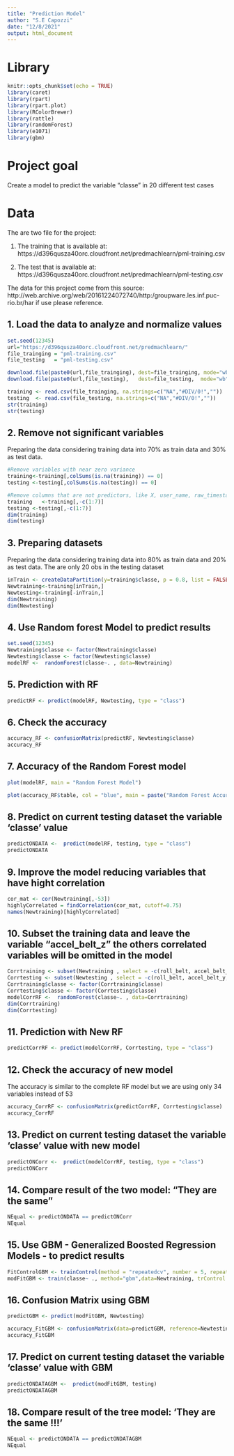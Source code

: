 ```yaml
---
title: "Prediction Model"
author: "S.E Capozzi"
date: "12/8/2021"
output: html_document
---
```


# Library

```r
knitr::opts_chunk$set(echo = TRUE)
library(caret)
library(rpart)
library(rpart.plot)
library(RColorBrewer)
library(rattle)
library(randomForest)
library(e1071)
library(gbm)
```

# Project goal

Create a model to predict the variable "classe" in 20 different test cases

# Data

The are two file for the project:

1. The training that is available at: https://d396qusza40orc.cloudfront.net/predmachlearn/pml-training.csv

2. The test that is available at: https://d396qusza40orc.cloudfront.net/predmachlearn/pml-testing.csv

The data for this project come from this source: http://web.archive.org/web/20161224072740/http:/groupware.les.inf.puc-rio.br/har if use please reference.


## 1. Load the data to analyze and normalize values

```r
set.seed(12345)
url="https://d396qusza40orc.cloudfront.net/predmachlearn/"
file_trainging = "pml-training.csv"
file_testing   = "pml-testing.csv"

download.file(paste0(url,file_trainging), dest=file_trainging, mode="wb")
download.file(paste0(url,file_testing),   dest=file_testing,  mode="wb")

training <- read.csv(file_trainging, na.strings=c("NA","#DIV/0!",""))
testing  <- read.csv(file_testing, na.strings=c("NA","#DIV/0!",""))
str(training)
str(testing)


```
## 2. Remove not significant variables 

Preparing the data considering training data into 70% as train data and 30% as test data. 


```r
#Remove variables with near zero variance
training<-training[,colSums(is.na(training)) == 0]
testing <-testing[,colSums(is.na(testing)) == 0]

#Remove columns that are not predictors, like X, user_name, raw_timestamp
training   <-training[,-c(1:7)]
testing <-testing[,-c(1:7)]
dim(training)
dim(testing) 

```
## 3. Preparing datasets  

Preparing the data considering training data into 80% as train data and 20% as test data. 
The are only 20 obs in the testing dataset


```r
inTrain <- createDataPartition(y=training$classe, p = 0.8, list = FALSE)
Newtraining<-training[inTrain,]
Newtesting<-training[-inTrain,]  
dim(Newtraining)
dim(Newtesting) 
```

## 4. Use Random forest Model to predict results

```r
set.seed(12345)
Newtraining$classe <- factor(Newtraining$classe)
Newtesting$classe <- factor(Newtesting$classe)
modelRF <-  randomForest(classe~. , data=Newtraining)

```

## 5. Prediction with RF

```r
predictRF <- predict(modelRF, Newtesting, type = "class")
```

## 6. Check the accuracy

```r
accuracy_RF <- confusionMatrix(predictRF, Newtesting$classe)
accuracy_RF
```

## 7. Accuracy of the Random Forest model

```r
plot(modelRF, main = "Random Forest Model")
```

```r
plot(accuracy_RF$table, col = "blue", main = paste("Random Forest Accuracy =", round(accuracy_RF$overall['Accuracy'], 4)))
```

## 8. Predict on current testing dataset the variable 'classe' value

```r
predictONDATA <-  predict(modelRF, testing, type = "class")
predictONDATA
```

## 9. Improve the model reducing variables that have hight correlation

```r
cor_mat <- cor(Newtraining[,-53])
highlyCorrelated = findCorrelation(cor_mat, cutoff=0.75)
names(Newtraining)[highlyCorrelated]
```
## 10. Subset the training data and leave the variable "accel_belt_z" the others correlated variables will be omitted in the model

```r
Corrtraining <- subset(Newtraining , select = -c(roll_belt, accel_belt_y,total_accel_belt,accel_dumbbell_z,accel_belt_x,pitch_belt,magnet_dumbbell_x, accel_dumbbell_y,magnet_dumbbell_y, accel_arm_x, accel_dumbbell_x,accel_arm_z,magnet_arm_y, magnet_belt_z, accel_forearm_y, gyros_forearm_y, gyros_dumbbell_x,gyros_dumbbell_z,gyros_arm_x))
Corrtesting <- subset(Newtesting , select = -c(roll_belt, accel_belt_y,total_accel_belt,accel_dumbbell_z,accel_belt_x,pitch_belt,magnet_dumbbell_x, accel_dumbbell_y,magnet_dumbbell_y, accel_arm_x, accel_dumbbell_x,accel_arm_z,magnet_arm_y, magnet_belt_z, accel_forearm_y, gyros_forearm_y, gyros_dumbbell_x,gyros_dumbbell_z,gyros_arm_x))
Corrtraining$classe <- factor(Corrtraining$classe)
Corrtesting$classe <- factor(Corrtesting$classe)
modelCorrRF <-  randomForest(classe~. , data=Corrtraining)
dim(Corrtraining)
dim(Corrtesting)

```
## 11. Prediction with New RF

```r
predictCorrRF <- predict(modelCorrRF, Corrtesting, type = "class")
```

## 12. Check the accuracy of new model
The accuracy is similar to the complete RF model but we are using only 34 variables instead of 53 

```r
accuracy_CorrRF <- confusionMatrix(predictCorrRF, Corrtesting$classe)
accuracy_CorrRF
```

## 13. Predict on current testing dataset the variable 'classe' value with new model

```r
predictONCorr <-  predict(modelCorrRF, testing, type = "class")
predictONCorr 
```
## 14. Compare result of the two model: "They are the same"
```r
NEqual <- predictONDATA == predictONCorr
NEqual
```
## 15. Use GBM - Generalized Boosted Regression Models - to predict results

```r
FitControlGBM <- trainControl(method = "repeatedcv", number = 5, repeats = 1)
modFitGBM <- train(classe~ ., method="gbm",data=Newtraining, trControl = FitControlGBM, verbose=FALSE)


```
## 16. Confusion  Matrix using GBM 

```r
predictGBM <- predict(modFitGBM, Newtesting)
```
```r
accuracy_FitGBM <- confusionMatrix(data=predictGBM, reference=Newtesting$classe)
accuracy_FitGBM 
```
## 17. Predict on current testing dataset the variable 'classe' value with GBM
```r
predictONDATAGBM <-  predict(modFitGBM, testing)
predictONDATAGBM
```
## 18. Compare result of the tree model: 'They are the same !!!'
```r
NEqual <- predictONDATA == predictONDATAGBM
NEqual
```

